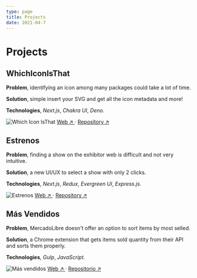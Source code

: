 ```yaml
---
type: page
title: Projects
date: 2021-04-7
---
```


# Projects

## WhichIconIsThat

**Problem**, identifying an icon among many packages could take a lot of time.

**Solution**, simple insert your SVG and get all the icon metadata and more!

**Technologies**,
_Next.js_, _Chakra UI_, _Deno_.

<Image
  src="/images/whichiconisthat.png"
  alt="Which Icon IsThat"
  width={696}
  height={477}
  priority
  className="next-image"
/>
[Web ↗ ](https://www.whichiconisthat.com) · [Repository ↗ ](https://github.com/lndgalante/which-icon-is-that)

## Estrenos

**Problem**, finding a show on the exhibitor web is difficult and not very intuitive.

**Solution**, a new UI/UX to select a show with only 2 clicks.

**Technologies**,
_Next.js_, _Redux_, _Evergreen UI_, _Express.js_.


<Image
  src="/images/estrenos.png"
  alt="Estrenos"
  width={661}
  height={494}
  priority
  className="next-image"
/>
[Web ↗ ](https://cinemark-app.vercel.app) · [Repository ↗ ](https://github.com/lndgalante/cinemark-app)

## Más Vendidos

**Problem**, MercadoLibre doesn't offer an option to sort items by most selled.

**Solution**, a Chrome extension that gets items sold quantity from their API and sorts them properly.

**Technologies**, _Gulp_, _JavaScript_.

<Image
  src="/images/masvendidos.png"
  alt="Más vendidos"
  width={661}
  height={494}
  priority
  className="next-image"
/>
[Web ↗ ](https://chrome.google.com/webstore/detail/mercadolibre-m%C3%A1s-vendidos/bmjpjimlmmbjpmglplkahkhpebomdoed)
· [Repositorio ↗ ](https://github.com/lndgalante/mas-vendidos)
